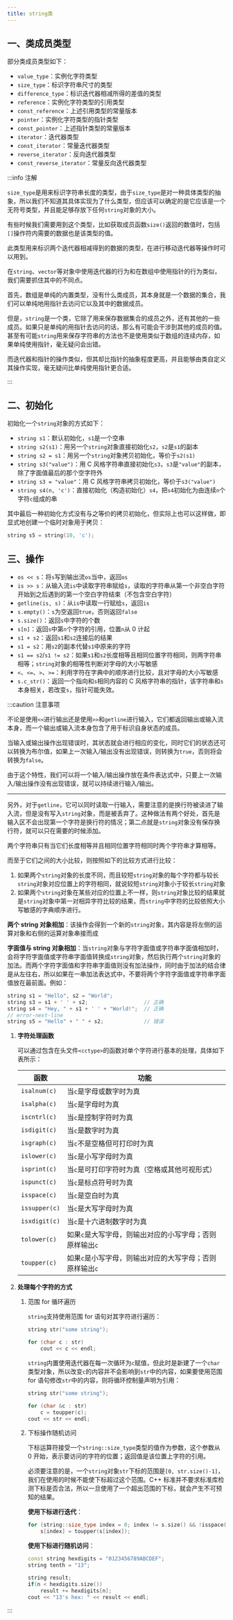 ```yaml
---
title: string类
---
```


## 一、类成员类型

部分类成员类型如下：

- `value_type`：实例化字符类型
- `size_type`：标识字符串尺寸的类型
- `difference_type`：标识迭代器相减所得的差值的类型
- `reference`：实例化字符类型的引用类型
- `const_reference`：上述引用类型的常量版本
- `pointer`：实例化字符类型的指针类型
- `const_pointer`：上述指针类型的常量版本
- `iterator`：迭代器类型
- `const_iterator`：常量迭代器类型
- `reverse_iterator`：反向迭代器类型
- `const_reverse_iterator`：常量反向迭代器类型

:::info 注解

<Tabs>

<TabItem value="size_type" label="size_type">

`size_type`是用来标识字符串长度的类型，由于`size_type`是对一种具体类型的抽象，所以我们不知道其具体实现为了什么类型，但应该可以确定的是它应该是一个无符号类型，并且能足够存放下任何`string`对象的大小。

有些时候我们需要用到这个类型，比如获取成员函数`size()`返回的数值时，包括`[]`操作符内需要的数据也是该类型的值。

</TabItem>

<TabItem value="difference_type" label="difference_type">

此类型用来标识两个迭代器相减得到的数据的类型，在进行移动迭代器等操作时可以用到。

</TabItem>

<TabItem value="iterator" label="迭代器">

在`string`、`vector`等对象中使用迭代器的行为和在数组中使用指针的行为类似，我们需要抓住其中的不同点。

首先，数组是单纯的内置类型，没有什么类成员，其本身就是一个数据的集合，我们可以单纯地用指针去访问它以及其中的数据成员。

但是，`string`是一个类，它除了用来保存数据集合的成员之外，还有其他的一些成员。如果只是单纯的用指针去访问的话，那么有可能会干涉到其他的成员的值。甚至有可能`string`用来保存字符串的方法也不是使用类似于数组的连续内存，如果单纯使用指针，毫无疑问会出错。

而迭代器和指针的操作类似，但其却比指针的抽象程度更高，并且能够由类自定义其操作实现，毫无疑问比单纯使用指针更合适。

</TabItem>

</Tabs>

:::



## 二、初始化

初始化一个`string`对象的方式如下：

- `string s1`：默认初始化，`s1`是一个空串
- `string s2(s1)`：用另一个`string`对象直接初始化`s2`，`s2`是`s1`的副本
- `string s2 = s1`：用另一个`string`对象拷贝初始化，等价于`s2(s1)`
- `string s3("value")`：用 C 风格字符串直接初始化`s3`，`s3`是`"value"`的副本，除了字面值最后的那个空字符外
- `string s3 = "value"`：用 C 风格字符串拷贝初始化，等价于`s3("value")`
- `string s4(n, 'c')`：直接初始化（构造初始化）`s4`，把`s4`初始化为由连续`n`个字符`c`组成的串

其中最后一种初始化方式没有与之等价的拷贝初始化，但实际上也可以这样做，即显式地创建一个临时对象用于拷贝：

```cpp
string s5 = string(10, 'c');
```



## 三、操作

- `os << s`：将`s`写到输出流`os`当中，返回`os`
- `is >> s`：从输入流`is`中读取字符串赋给`s`，读取的字符串从第一个非空白字符开始到之后遇到的第一个空白字符结束（不包含空白字符）
- `getline(is, s)`：从`is`中读取一行赋给`s`，返回`is`
- `s.empty()`：`s`为空返回`true`，否则返回`false`
- `s.size()`：返回`s`中字符的个数
- `s[n]`：返回`s`中第`n`个字符的引用，位置`n`从 0 计起
- `s1 + s2`：返回`s1`和`s2`连接后的结果
- `s1 = s2`：用`s2`的副本代替`s1`中原来的字符
- `s1 == s2`/`s1 != s2`：如果`s1`和`s2`长度相等且相同位置字符相同，则两字符串相等；`string`对象的相等性判断对字母的大小写敏感
- `<`、`<=`、`>`、`>=`：利用字符在字典中的顺序进行比较，且对字母的大小写敏感
- `s.c_str()`：返回一个指向和`s`相同内容的 C 风格字符串的指针，该字符串和`s`本身相关，若改变`s`，指针可能失效。

:::caution 注意事项

<Tabs>

<TabItem value="io" label="输入输出">

不论是使用`<<`进行输出还是使用`>>`和`getline`进行输入，它们都返回输出或输入流本身，而一个输出或输入流本身包含了用于标识自身状态的成员。

当输入或输出操作出现错误时，其状态就会进行相应的变化，同时它们的状态还可以转换为布尔值，如果上一次输入/输出没有出现错误，则转换为`true`，否则将会转换为`false`。

由于这个特性，我们可以将一个输入/输出操作放在条件表达式中，只要上一次输入/输出操作没有出现错误，就可以持续进行输入/输出。

****

另外，对于`getline`，它可以同时读取一行输入，需要注意的是换行符被读进了输入流，但是没有写入`string`对象，而是被丢弃了。这种做法有两个好处，首先是输入区不会出现第一个字符是换行符的情况；第二点就是`string`对象没有保存换行符，就可以只在需要的时候添加。

</TabItem>

<TabItem value="eq" label="相等性及大小比较">

两个字符串只有当它们长度相等并且相同位置字符相同时两个字符串才算相等。

而至于它们之间的大小比较，则按照如下的比较方式进行比较：

1. 如果两个`string`对象的长度不同，而且较短`string`对象的每个字符都与较长`string`对象对应位置上的字符相同，就说较短`string`对象小于较长`string`对象
2. 如果两个`string`对象在某些对应的位置上不一样，则`string`对象比较的结果就是`string`对象中第一对相异字符比较的结果，而`string`中字符的比较依照大小写敏感的字典顺序进行。

</TabItem>

<TabItem value="addition" label="string 对象的加法">

**两个 string 对象相加**：该操作会得到一个新的`string`对象，其内容是将左侧的运算对象和右侧的运算对象串接而成

**字面值与 string 对象相加**：当`string`对象与字符字面值或字符串字面值相加时，会将字符字面值或字符串字面值转换成`string`对象，然后执行两个`string`对象的加法。而两个字符字面值和字符串字面值则没有加法操作，同时由于加法的结合律是从左往右，所以如果在一串加法表达式中，不要将两个字符字面值或字符串字面值放在最前面。例如：

```cpp
string s1 = "Hello", s2 = "World";
string s3 = s1 + ' ' + s2;					// 正确
string s4 = "Hey, " + s1 + ' ' + "World!";	// 正确
// error-next-line
string s5 = "Hello" + " " + s2;				// 错误
```

</TabItem>

<TabItem value="travel" label="处理每个字符">

1. **字符处理函数**

   可以通过包含在头文件`<cctype>`的函数对单个字符进行基本的处理，具体如下表所示：

   | 函数          | 功能                                                     |
   | ------------- | -------------------------------------------------------- |
   | `isalnum(c)`  | 当`c`是字母或数字时为真                                  |
   | `isalpha(c)`  | 当`c`是字母时为真                                        |
   | `iscntrl(c)`  | 当`c`是控制字符时为真                                    |
   | `isdigit(c)`  | 当`c`是数字时为真                                        |
   | `isgraph(c)`  | 当`c`不是空格但可打印时为真                              |
   | `islower(c)`  | 当`c`是小写字母时为真                                    |
   | `isprint(c)`  | 当`c`是可打印字符时为真（空格或其他可视形式）            |
   | `ispunct(c)`  | 当`c`是标点符号时为真                                    |
   | `isspace(c)`  | 当`c`是空白时为真                                        |
   | `issupper(c)` | 当`c`是大写字母时为真                                    |
   | `isxdigit(c)` | 当`c`是十六进制数字时为真                                |
   | `tolower(c)`  | 如果`c`是大写字母，则输出对应的小写字母；否则原样输出`c` |
   | `toupper(c)`  | 如果`c`是小写字母，则输出对应的大写字母；否则原样输出`c` |

2. **处理每个字符的方式**

   1. 范围 for 循环遍历

      `string`支持使用范围 for 语句对其字符进行遍历：

      ```cpp
      string str("some string");
      
      for (char c : str)
          cout << c << endl;
      ```

      `string`内置使用迭代器在每一次循环为`c`赋值，但此时是新建了一个`char`类型对象，所以改变`c`的内容并不会影响到`str`中的内容，如果要使用范围 for 语句修改`str`中的内容，则将循环控制量声明为引用：

      ```cpp
      string str("some string");
      
      for (char &c : str)
          c = toupper(c);
      cout << str << endl;
      ```

   2. 下标操作随机访问

      下标运算符接受一个`string::size_type`类型的值作为参数，这个参数从 0 开始，表示要访问的字符的位置；返回值是该位置上字符的引用。

      必须要注意的是，一个`string`对象`str`下标的范围是`[0, str.size()-1]`，我们在使用的时候不能使下标超过这个范围。C++ 标准并不要求标准库检测下标是否合法，所以一旦使用了一个超出范围的下标，就会产生不可预知的结果。

      **使用下标进行迭代**：

      ```cpp
      for (string::size_type index = 0; index != s.size() && !isspace(s[index]); ++index)
          s[index] = toupper(s[index]);
      ```

      **使用下标进行随机访问**：

      ```cpp
      const string hexdigits = "0123456789ABCDEF";
      string tenth = "13";
      
      string result;
      if(n < hexdigits.size())
          result += hexdigits[n];
      cout << "13's hex: " << result << endl;
      ```


</TabItem>

</Tabs>

:::